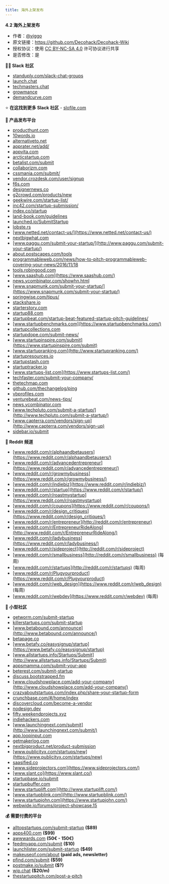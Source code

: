 ```yaml
---
title: 海外上架发布
---
```



**4.2 海外上架发布**


- 作者：[@viggo](https://x.com/decohack)
- 原文链接：https://github.com/Decohack/Decohack-Wiki
- 授权协议：使用 [CC BY-NC-SA 4.0](https://creativecommons.org/licenses/by-nc-sa/4.0/) 许可协议进行共享
- 是否修改：是

**👏🏼 Slack 社区**

- [standuply.com/slack-chat-groups](https://standuply.com/slack-chat-groups)
- [launch.chat](http://launch.chat/)
- [techmasters.chat](https://techmasters.chat/)
- [growmance](https://audienti.com/growmance)
- [demandcurve.com](https://www.demandcurve.com/slack#noe9rmyl7n6558efd86g3)

⭐ **在这找到更多 Slack 社区** - [slofile.com](https://slofile.com/)

**🚀 产品发布平台**

- [producthunt.com](http://www.producthunt.com/)
- [10words.io](https://10words.io/)
- [alternativeto.net](http://alternativeto.net/)
- [apprater.net/add/](https://apprater.net/add/)
- [appvita.com](http://www.appvita.com/) 
- [arcticstartup.com](http://arcticstartup.com/)
- [betalist.com/submit](https://betalist.com/submit)
- [collaborizm.com](https://www.collaborizm.com/)
- [cssmania.com/submit/](http://www.cssmania.com/submit/)
- [vendor.crozdesk.com/user/signup](https://vendor.crozdesk.com/user/signup)
- [f6s.com](http://www.f6s.com/)
- [designernews.co](https://www.designernews.co/)
- [g2crowd.com/products/new](https://www.g2crowd.com/products/new)
- [geekwire.com/startup-list/](http://geekwire.com/startup-list/)
- [inc42.com/startup-submission/](https://inc42.com/startup-submission/)
- [index.co/startup](https://index.co/startup)
- [land-book.com/guidelines](https://land-book.com/guidelines)
- [launched.io/SubmitStartup](https://launched.io/SubmitStartup)
- [lobste.rs](https://lobste.rs/)
- [www.netted.net/contact-us/](https://www.netted.net/contact-us/)
- [nextbigwhat.com](http://nextbigwhat.com/)
- [www.paggu.com/submit-your-startup/](http://www.paggu.com/submit-your-startup/)
- [about.postscapes.com/tools](http://about.postscapes.com/tools)
- [programmableweb.com/news/how-to-pitch-programmableweb-covering-your-news/2016/11/18](https://www.programmableweb.com/news/how-to-pitch-programmableweb-covering-your-news/2016/11/18)
- [tools.robingood.com](http://tools.robingood.com/)
- [www.saashub.com](https://www.saashub.com/)
- [news.ycombinator.com/showhn.html](https://news.ycombinator.com/showhn.html)
- [www.snapmunk.com/submit-your-startup/](https://www.snapmunk.com/submit-your-startup/)
- [springwise.com/tipus/](http://springwise.com/tipus/)
- [stackshare.io](http://stackshare.io/)
- [starterstory.com](https://starterstory.com/)
- [startup88.com](https://startup88.com/)
- [startupbeat.com/startup-beat-featured-startup-pitch-guidelines/](http://startupbeat.com/startup-beat-featured-startup-pitch-guidelines/)
- [www.startupbenchmarks.com](https://www.startupbenchmarks.com/)
- [startupcollections.com](http://startupcollections.com/)
- [startupdope.com/submit-news/](http://startupdope.com/submit-news/)
- [www.startupinspire.com/submit](https://www.startupinspire.com/submit)
- [www.startupranking.com](http://www.startupranking.com/)
- [startupresources.io](https://startupresources.io/)
- [startupstash.com](http://startupstash.com/)
- [startuptracker.io](https://startuptracker.io/)
- [www.startups-list.com](https://www.startups-list.com/)
- [techfaster.com/submit-your-company/](http://techfaster.com/submit-your-company/)
- [thetechmap.com](http://thetechmap.com/)
- [github.com/thechangelog/ping](https://github.com/thechangelog/ping)
- [vbprofiles.com](http://vbprofiles.com/)
- [venturebeat.com/news-tips/](http://venturebeat.com/news-tips/)
- [news.ycombinator.com](https://news.ycombinator.com/)
- [www.techpluto.com/submit-a-startup/](http://www.techpluto.com/submit-a-startup/)
- [www.capterra.com/vendors/sign-up](http://www.capterra.com/vendors/sign-up)
- [sidebar.io/submit](https://sidebar.io/submit)

**🤖 Reddit 频道**

- [www.reddit.com/r/alphaandbetausers](https://www.reddit.com/r/alphaandbetausers/)
- [www.reddit.com/r/advancedentrepreneur](https://www.reddit.com/r/advancedentrepreneur/)
- [www.reddit.com/r/growmybusiness](https://www.reddit.com/r/growmybusiness/)
- [www.reddit.com/r/indiebiz](https://www.reddit.com/r/indiebiz/)
- [www.reddit.com/r/startup](https://www.reddit.com/r/startup/)
- [www.reddit.com/r/roastmystartup](https://www.reddit.com/r/roastmystartup)
- [www.reddit.com/r/coupons](https://www.reddit.com/r/coupons/)
- [www.reddit.com/r/design_critiques](https://www.reddit.com/r/design_critiques/)
- [www.reddit.com/r/entrepreneur](http://reddit.com/r/entrepreneur)
- [www.reddit.com/r/EntrepreneurRideAlong](http://www.reddit.com/r/EntrepreneurRideAlong/)
- [www.reddit.com/r/ladybusiness](https://www.reddit.com/r/ladybusiness/)
- [www.reddit.com/r/sideproject](http://reddit.com/r/sideproject)
- [www.reddit.com/r/smallbusiness](http://reddit.com/r/smallbusiness) (每周)
- [www.reddit.com/r/startups](http://reddit.com/r/startups) (每周)
- [www.reddit.com/r/Plugyourproduct](https://www.reddit.com/r/Plugyourproduct)
- [www.reddit.com/r/web_design](https://www.reddit.com/r/web_design) (每周)
- [www.reddit.com/r/webdev](https://www.reddit.com/r/webdev) (每周)

**🎯 小型社区**

- [getworm.com/submit-startup](https://getworm.com/submit-startup)
- [killerstartups.com/submit-startup](http://killerstartups.com/submit-startup/)
- [www.betabound.com/announce](http://www.betabound.com/announce/)
- [betapage.co](https://betapage.co/)
- [www.betafy.co/easysignup/startup](https://www.betafy.co/easysignup/startup)
- [www.allstartups.info/Startups/Submit](http://www.allstartups.info/Startups/Submit)
- [appsmamma.com/submit-your-app](http://appsmamma.com/submit-your-app/)
- [beterest.com/submit-startup](https://beterest.com/submit-startup/)
- [discuss.bootstrapped.fm](https://discuss.bootstrapped.fm/)
- [www.cloudshowplace.com/add-your-company](http://www.cloudshowplace.com/add-your-company/)
- [crazyaboutstartups.com/index.php/share-your-startup-form](http://www.crazyaboutstartups.com/index.php/share-your-startup-form)
- [crunchbase.com/#/home/index](https://www.crunchbase.com/#/home/index)
- [discovercloud.com/become-a-vendor](https://www.discovercloud.com/become-a-vendor)
- [nodesign.dev](https://nodesign.dev/)
- [fifty.weekendprojects.xyz](https://fifty.weekendprojects.xyz/)
- [indiehackers.com](https://indiehackers.com)
- [www.launchingnext.com/submit](http://www.launchingnext.com/submit/)
- [app.loopinput.com](https://app.loopinput.com/)
- [getmakerlog.com](https://getmakerlog.com/)
- [nextbigproduct.net/product-submission](http://nextbigproduct.net/product-submission/)
- [www.publicityx.com/startups/new](https://www.publicityx.com/startups/new)
- [saasified.co](https://saasified.co/)
- [www.sideprojectors.com](https://www.sideprojectors.com/)
- [www.slant.co](https://www.slant.co/)
- [startupbase.io/submit](https://startupbase.io/submit)
- [startupbuffer.com](http://startupbuffer.com/)
- [www.startuplift.com](http://www.startuplift.com/)
- [www.startupblink.com](http://www.startupblink.com/)
- [www.startupjohn.com](https://www.startupjohn.com/)
- [webwide.io/forums/project-showcase.15](https://webwide.io/forums/project-showcase.15)

**💰 需要付费的平台**

- [alltopstartups.com/submit-startup](http://alltopstartups.com/submit-startup/) **($89)**
- [apps400.com](http://apps400.com/) **($99)**
- [awwwards.com](http://awwwards.com/) **(50€ - 150€)**
- [feedmyapp.com/submit](https://feedmyapp.com/submit/) **($10)**
- [launchlister.com/submit-startup](https://launchlister.com/submit-startup) **($49)**
- [makeuseof.com/about](http://www.makeuseof.com/about/) **(paid ads, newsletter)**
- [pfind.com/submit](http://www.pfind.com/submit) **($59)**
- [postmake.io/submit](https://postmake.io/submit) **($?)**
- [wip.chat](https://wip.chat/) **($20/m)**
- [thestartuppitch.com/post-a-pitch](http://thestartuppitch.com/post-a-pitch/) 

